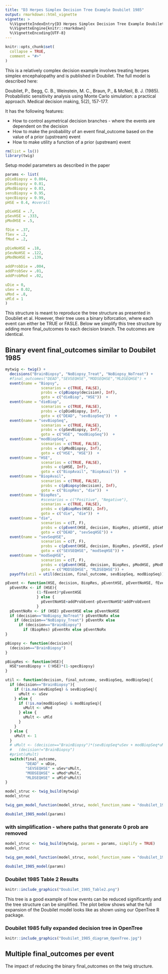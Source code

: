 ```yaml
---
title: "D3 Herpes Simplex Decision Tree Example Doubilet 1985"
output: rmarkdown::html_vignette
vignette: >
  %\VignetteIndexEntry{D3 Herpes Simplex Decision Tree Example Doubilet 1985}
  %\VignetteEngine{knitr::rmarkdown}
  %\VignetteEncoding{UTF-8}
---
```


```r
knitr::opts_chunk$set(
  collapse = TRUE,
  comment = "#>"
)
```

This is a relatively complex decision example involves treating herpes simplex encephalopathy and is published in Doubilet.  The full model is described here:

Doubilet, P., Begg, C. B., Weinstein, M. C., Braun, P., & McNeil, B. J. (1985). Probabilistic sensitivity analysis using Monte Carlo simulation: a practical approach. Medical decision making, 5(2), 157-177.


It has the following features:

* How to control asymetrical decision branches - where the events are dependent on the decision
* How to make the probability of an event final_outcome based on the value of a prior (upstream) event
* How to make utility a function of a prior (upstream) event

```r
rm(list = ls())
library(twig)
```

Setup model parameters as described in the paper
```r
params <- list(
pDieBiopsy = 0.004,
pSevBiopsy = 0.01,
pModBiopsy = 0.03,
sensBiopsy = 0.95,
specBiopsy = 0.99,
pHSE = 0.4, #overall

pDieHSE = .7,
pSevHSE = .333,
pModHSE = .5,

fDie = .37,
fSev = .2,
fMod = .2,

pDieNoHSE = .18,
pSevNoHSE = .122,
pModNoHSE = .139,

addProbDie = .004,
addProbSev = .01,
addProbMod = .02,

uDie = 0,
uSev = 0.02,
uMod = .8,
uMld = 1
)
```

This structure is meant to reproduce the tree structure as presented in Doubilet et al.  However, their tree uses a binary biforcation, where each event can either be TRUE or FASLE.  Below we simplify this tree structure by adding more final_outcomes to each decision branch.  The outcomes are identical. 

## Binary event final_outcomes similar to Doubilet 1985
```r
mytwig <- twig() + 
  decisions("BrainBiopsy", "NoBiopsy_Treat", "NoBiopsy_NoTreat") + 
  #final_outcomes("DEAD","SEVSEQHSE","MODSEQHSE","MLDSEQHSE") + 
  event(name = "Biopsy",  
                scenarios = c(TRUE, FALSE), 
                probs = c(pBiopsy(decision), Inf), 
                goto = c("dieBiop", "HSE"))  + 
  event(name = "dieBiop",  
                scenarios = c(TRUE, FALSE), 
                probs = c(pDieBiopsy, Inf), 
                goto = c("DEAD", "sevBiopSeq"))  + 
  event(name = "sevBiopSeq",  
                scenarios = c(TRUE, FALSE), 
                probs = c(pSevBiopsy, Inf), 
                goto = c("HSE", "modBiopSeq"))  + 
  event(name = "modBiopSeq",  
                scenarios = c(TRUE, FALSE), 
                probs = c(pModBiopsy, Inf), 
                goto = c("HSE", "HSE"))  + 
  event(name = "HSE",  
                scenarios = c(TRUE, FALSE), 
                probs = c(pHSE, Inf), 
                goto = c("BiopAvail", "BiopAvail"))  +
  event(name = "BiopAvail",  
                scenarios = c(TRUE, FALSE), 
                probs = c(pBiopsy(decision), Inf), 
                goto = c("BiopRes", "die"))  + 
  event(name = "BiopRes",  
                #scenarios = c("Positive", "Negative"), 
                scenarios = c(TRUE, FALSE), 
                probs = c(pBiopRes(HSE), Inf), 
                goto = c("die", "die"))  + 
  event(name = "die",  
                scenarios = c(T, F), 
                probs = c(pEvent(HSE, decision, BiopRes, pDieHSE, pDieNoHSE, fDie, addProbDie), Inf), 
                goto = c("DEAD", "sevSeqHSE")) +
  event(name = "sevSeqHSE",  
                scenarios = c(T, F), 
                probs = c(pEvent(HSE, decision, BiopRes, pSevHSE, pSevNoHSE, fSev, addProbSev), Inf), 
                goto = c("SEVSEQHSE", "modSeqHSE")) +
  event(name = "modSeqHSE",  
                scenarios = c(T, F), 
                probs = c(pEvent(HSE, decision, BiopRes, pModHSE, pModNoHSE, fMod, addProbMod), Inf), 
                goto = c("MODSEQHSE", "MLDSEQHSE")) + 
  payoffs(util = util(decision, final_outcome, sevBiopSeq, modBiopSeq))

```


```r
pEvent <- function(HSE, decision, BiopRes, pEventHSE, pEventNoHSE, fEvent, addProbEvent){
  pEventRx <- if (HSE){
              (1-fEvent)*pEventHSE 
              } else {
                pEventNoHSE+addProbEvent-pEventNoHSE*addProbEvent
              }
  pEventNoRx <- if (HSE) pEventHSE else pEventNoHSE
  if (decision=="NoBiopsy_NoTreat") pEventNoRx else 
    if (decision=="NoBiopsy_Treat") pEventRx else 
      if (decision=="BrainBiopsy") 
        if (BiopRes) pEventRx else pEventNoRx
}
```

```r
pBiopsy <- function(decision){
  (decision=="BrainBiopsy")
}
```

```r
pBiopRes <- function(HSE){
  HSE*sensBiopsy + (!HSE)*(1-specBiopsy)
}

```

```r
util <- function(decision, final_outcome, sevBiopSeq, modBiopSeq){
  if (decision=="BrainBiopsy"){
    if (!is.na(sevBiopSeq) & sevBiopSeq){
      uMult <- uSev
    } else {
      if (!is.na(modBiopSeq) & modBiopSeq){
        uMult <- uMod
      } else {
        uMult <- uMld
      }
    }
  } else {
    uMult <- 1
  }
  # uMult <- (decision=="BrainBiopsy")*(sevBiopSeq*uSev + modBiopSeq*uMod + (!modBiopSeq)*uMld) + 
  #   (decision!="BrainBiopsy")
  #print(uMult)
  switch(final_outcome,
         "DEAD" = uDie,
         "SEVSEQHSE" = uSev*uMult, 
         "MODSEQHSE" = uMod*uMult, 
         "MLDSEQHSE" = uMld*uMult)
}
```


```r
model_struc <- twig_build(mytwig)
model_struc
```


```r
twig_gen_model_function(model_struc, model_function_name = "doubilet_1985_model")
```

```r
doubilet_1985_model(params)
```

### with simplification - where paths that generate 0 prob are removed
```r
model_struc <- twig_build(mytwig, params = params, simplify = TRUE)
model_struc
```


```r
twig_gen_model_function(model_struc, model_function_name = "doubilet_1985_model")
```

```r
doubilet_1985_model(params)
```

### Doubilet 1985 Table 2 Results
```r
knitr::include_graphics("Doubilet_1985_Table2.png")

```

This tree is a good example of how events can be reduced significantly and the tree structure can be simplified.  The plot below shows what the full expansion of the Doubilet model looks like as shown using our OpenTree R package. 

### Doubilet 1985 fully expanded decision tree in OpenTree
```r
knitr::include_graphics("Doubilet_1985_diagram_OpenTree.jpg")

```


## Multiple final_outcomes per event
The impact of reducing the binary final_outcomes on the twig structure.
```r

```

